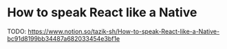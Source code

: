 # How to speak React like a Native

TODO: https://www.notion.so/tazik-sh/How-to-speak-React-like-a-Native-bc91d8199bb34487a682033454e3bf1e

